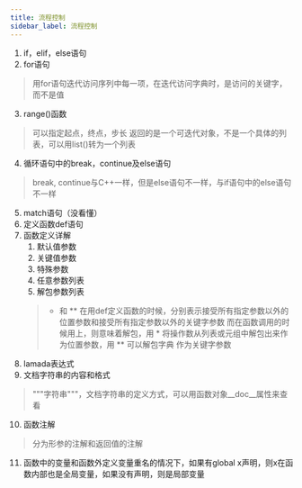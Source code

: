 ```yaml
---
title: 流程控制
sidebar_label: 流程控制
---
```


1. if，elif，else语句
2. for语句
> 用for语句迭代访问序列中每一项，在迭代访问字典时，是访问的关键字，而不是值
3. range()函数
> 可以指定起点，终点，步长
> 返回的是一个可迭代对象，不是一个具体的列表，可以用list()转为一个列表
4. 循环语句中的break，continue及else语句
> break, continue与C++一样，但是else语句不一样，与if语句中的else语句不一样
5. match语句（没看懂）
6. 定义函数def语句
7. 函数定义详解
    1. 默认值参数
    2. 关键值参数
    3. 特殊参数
    4. 任意参数列表
    5. 解包参数列表
    > * 和 ** 在用def定义函数的时候，分别表示接受所有指定参数以外的位置参数和接受所有指定参数以外的关键字参数
    > 而在函数调用的时候用上，则意味着解包，用 * 将操作数从列表或元组中解包出来作为位置参数，用 ** 可以解包字典
    > 作为关键字参数
8. lamada表达式
9. 文档字符串的内容和格式
> """字符串"""，文档字符串的定义方式，可以用函数对象__doc__属性来查看
10. 函数注解
> 分为形参的注解和返回值的注解
11. 函数中的变量和函数外定义变量重名的情况下，如果有global x声明，则x在函数内部也是全局变量，如果没有声明，则是局部变量